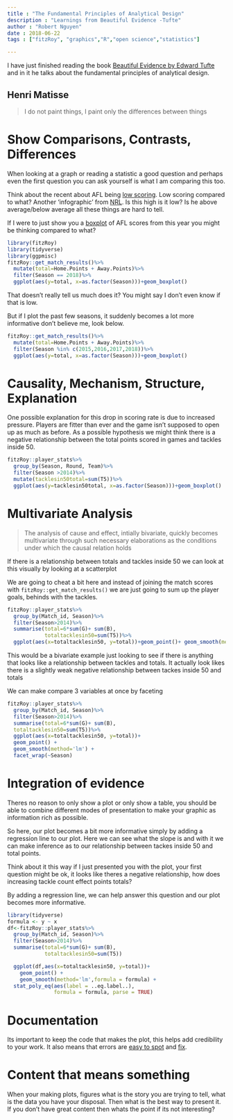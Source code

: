 ```yaml
---
title : "The Fundamental Principles of Analytical Design"
description : "Learnings from Beautiful Evidence -Tufte"
author : "Robert Nguyen"
date : 2018-06-22
tags : ["fitzRoy", "graphics","R","open science","statistics"]

---
```


I have just finished reading the book [Beautiful Evidence by Edward Tufte](https://www.amazon.com/Beautiful-Evidence-Edward-R-Tufte/dp/1930824165) and in it he talks about the fundamental principles of analytical design.

## Henri Matisse
> I do not paint things, I paint only the differences between things

# Show Comparisons, Contrasts, Differences

When looking at a graph or reading a statistic a good question and perhaps even the first question you can ask yourself is what I am comparing this too. 

Think about the recent about AFL being [low scoring](http://www.afl.com.au/news/2018-05-01/leagues-watching-brief-as-scoring-rates-sink). Low scoring compared to what? Another 'infographic' from [NRL](https://twitter.com/NRL/status/1010666311666499584). Is this high is it low? Is he above average/below average all these things are hard to tell. 

If I were to just show you a [boxplot](http://www.physics.csbsju.edu/stats/box2.html) of AFL scores from this year you might be thinking compared to what? 




```r
library(fitzRoy)
library(tidyverse)
library(ggpmisc)
fitzRoy::get_match_results()%>%
  mutate(total=Home.Points + Away.Points)%>%
  filter(Season == 2018)%>%
  ggplot(aes(y=total, x=as.factor(Season)))+geom_boxplot()

```

That doesn't really tell us much does it? You might say I don't even know if that is low. 

But if I plot the past few seasons, it suddenly becomes a lot more informative don't believe me, look below. 

```r

fitzRoy::get_match_results()%>%
  mutate(total=Home.Points + Away.Points)%>%
  filter(Season %in% c(2015,2016,2017,2018))%>%
  ggplot(aes(y=total, x=as.factor(Season)))+geom_boxplot()

```

# Causality, Mechanism, Structure, Explanation

One possible explanation for this drop in scoring rate is due to increased pressure. Players are fitter than ever and the game isn't supposed to open up as much as before. As a possible hypothesis we might think there is a negative relationship between the total points scored in games and tackles inside 50. 

```r

fitzRoy::player_stats%>%
  group_by(Season, Round, Team)%>%
  filter(Season >2014)%>%
  mutate(tacklesin50total=sum(T5))%>%
  ggplot(aes(y=tacklesin50total, x=as.factor(Season)))+geom_boxplot()

```

# Multivariate Analysis

> The analysis of cause and effect, intially bivariate, quickly becomes multivariate through such necessary elaborations as the conditions under which the causal relation holds

If there is a relationship between totals and tackles inside 50 we can look at this visually by looking at a scatterplot

We are going to cheat a bit here and instead of joining the match scores with `fitzRoy::get_match_results()` we are just going to sum up the player goals, behinds with the tackles. 

```r
fitzRoy::player_stats%>%
  group_by(Match_id, Season)%>%
  filter(Season>2014)%>%
  summarise(total=6*sum(G)+ sum(B), 
            totaltacklesin50=sum(T5))%>%
  ggplot(aes(x=totaltacklesin50, y=total))+geom_point()+ geom_smooth(method='lm')

```
                                                        

This would be a bivariate example just looking to see if there is anything that looks like a relationship between tackles and totals. It actually look likes  there is a slightly weak negative relationship between tackes inside 50 and totals

We can make compare 3 variables at once by faceting 

```r
fitzRoy::player_stats%>%
  group_by(Match_id, Season)%>%
  filter(Season>2014)%>%
  summarise(total=6*sum(G)+ sum(B), 
  totaltacklesin50=sum(T5))%>%
  ggplot(aes(x=totaltacklesin50, y=total))+
  geom_point() + 
  geom_smooth(method='lm') + 
  facet_wrap(~Season) 

```

# Integration of evidence


Theres no reason to only show a plot or only show a table, you should be able to combine different modes of presentation to make your graphic as information rich as possible. 

So here, our plot becomes a bit more informative simply by adding a regression line to our plot. Here we can see what the slope is and with it we can make inference as to our relationship between tackes inside 50 and total points. 

Think about it this way if I just presented you with the plot, your first question might be ok, it looks like theres a negative relationship, how does increasing tackle count effect points totals? 

By adding a regression line, we can help answer this question and our plot becomes more informative.

```r
library(tidyverse)
formula <- y ~ x
df<-fitzRoy::player_stats%>%
  group_by(Match_id, Season)%>%
  filter(Season>2014)%>%
  summarise(total=6*sum(G)+ sum(B), 
            totaltacklesin50=sum(T5))

  ggplot(df,aes(x=totaltacklesin50, y=total))+
    geom_point() + 
    geom_smooth(method='lm',formula = formula) +
  stat_poly_eq(aes(label = ..eq.label..), 
               formula = formula, parse = TRUE)

```


# Documentation
Its important to keep the code that makes the plot, this helps add credibility to your work. It also means that errors are [easy to spot](https://twitter.com/siminevazire/status/1009797855484055552) and [fix](https://twitter.com/mcxfrank/status/1010254887618113536). 



# Content that means something

When your making plots, figures what is the story you are trying to tell, what is the data you have your disposal. Then what is the best way to present it. If you don't have great content then whats the point if its not interesting?




